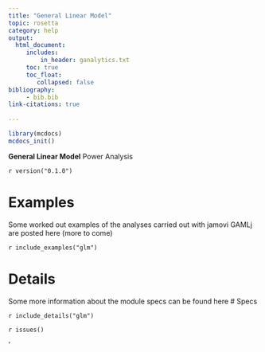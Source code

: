```yaml
---
title: "General Linear Model"
topic: rosetta
category: help
output: 
  html_document:
     includes:
         in_header: ganalytics.txt
     toc: true
     toc_float:
        collapsed: false
bibliography: 
     - bib.bib
link-citations: true
        
---
```



```r
library(mcdocs)
mcdocs_init()
```

**General Linear Model** Power Analysis

`r version("0.1.0")` 



# Examples

Some worked out examples of the analyses carried out with jamovi GAMLj are posted here (more to come)

`r include_examples("glm")`

# Details

Some more information about the module specs can be found here
# Specs


`r include_details("glm")`


`r issues()`

'
